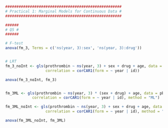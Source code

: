 ```r
####################################################
# Practical 1: Marginal Models for Continuous Data #
####################################################

######
# Q5 #
######

# F-test
anova(fm_3, Terms = c('ns(year, 3):sex', 'ns(year, 3):drug'))


# LRT
fm_3_noInt <- gls(prothrombin ~ ns(year, 3) + sex + drug + age, data = pbc2, 
                  correlation = corCAR1(form = ~ year | id))

anova(fm_3_noInt, fm_3)


fm_3ML <- gls(prothrombin ~ ns(year, 3) * (sex + drug) + age, data = pbc2, 
            correlation = corCAR1(form = ~ year | id), method = "ML")

fm_3ML_noInt <- gls(prothrombin ~ ns(year, 3) + sex + drug + age, data = pbc2, 
                  correlation = corCAR1(form = ~ year | id), method = "ML")

anova(fm_3ML_noInt, fm_3ML)
```

